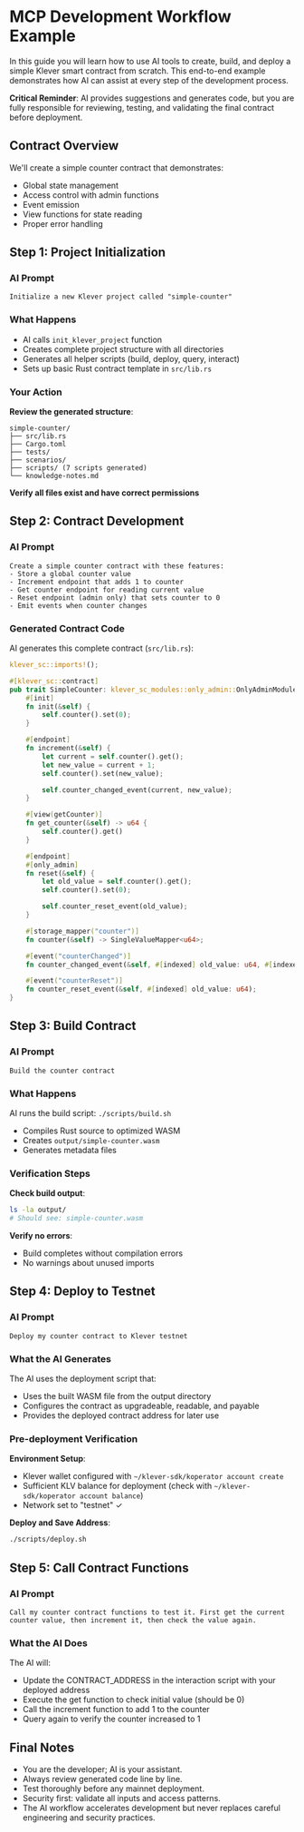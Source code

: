 # MCP Development Workflow Example

In this guide you will learn how to use AI tools to create, build, and deploy a simple Klever smart contract from scratch. This end-to-end example demonstrates how AI can assist at every step of the development process.

**Critical Reminder**: AI provides suggestions and generates code, but you are fully responsible for reviewing, testing, and validating the final contract before deployment.

## Contract Overview

We'll create a simple counter contract that demonstrates:
- Global state management
- Access control with admin functions
- Event emission
- View functions for state reading
- Proper error handling

## Step 1: Project Initialization

### AI Prompt
```
Initialize a new Klever project called "simple-counter"
```

### What Happens
- AI calls `init_klever_project` function
- Creates complete project structure with all directories
- Generates all helper scripts (build, deploy, query, interact)
- Sets up basic Rust contract template in `src/lib.rs`

### Your Action
**Review the generated structure**:
```
simple-counter/
├── src/lib.rs
├── Cargo.toml
├── tests/
├── scenarios/
├── scripts/ (7 scripts generated)
└── knowledge-notes.md
```

**Verify all files exist and have correct permissions**

## Step 2: Contract Development

### AI Prompt
```
Create a simple counter contract with these features:
- Store a global counter value
- Increment endpoint that adds 1 to counter
- Get counter endpoint for reading current value
- Reset endpoint (admin only) that sets counter to 0
- Emit events when counter changes
```

### Generated Contract Code
AI generates this complete contract (`src/lib.rs`):

```rust
klever_sc::imports!();

#[klever_sc::contract]
pub trait SimpleCounter: klever_sc_modules::only_admin::OnlyAdminModule {
    #[init]
    fn init(&self) {
        self.counter().set(0);
    }

    #[endpoint]
    fn increment(&self) {
        let current = self.counter().get();
        let new_value = current + 1;
        self.counter().set(new_value);

        self.counter_changed_event(current, new_value);
    }

    #[view(getCounter)]
    fn get_counter(&self) -> u64 {
        self.counter().get()
    }

    #[endpoint]
    #[only_admin]
    fn reset(&self) {
        let old_value = self.counter().get();
        self.counter().set(0);

        self.counter_reset_event(old_value);
    }

    #[storage_mapper("counter")]
    fn counter(&self) -> SingleValueMapper<u64>;

    #[event("counterChanged")]
    fn counter_changed_event(&self, #[indexed] old_value: u64, #[indexed] new_value: u64);

    #[event("counterReset")]
    fn counter_reset_event(&self, #[indexed] old_value: u64);
}
```

## Step 3: Build Contract

### AI Prompt
```
Build the counter contract
```

### What Happens
AI runs the build script: `./scripts/build.sh`
- Compiles Rust source to optimized WASM
- Creates `output/simple-counter.wasm`
- Generates metadata files

### Verification Steps
**Check build output**:
```bash
ls -la output/
# Should see: simple-counter.wasm
```

**Verify no errors**:
- Build completes without compilation errors
- No warnings about unused imports

## Step 4: Deploy to Testnet

### AI Prompt
```
Deploy my counter contract to Klever testnet
```

### What the AI Generates
The AI uses the deployment script that:
- Uses the built WASM file from the output directory
- Configures the contract as upgradeable, readable, and payable
- Provides the deployed contract address for later use

### Pre-deployment Verification
**Environment Setup**:
- Klever wallet configured with `~/klever-sdk/koperator account create`
- Sufficient KLV balance for deployment (check with `~/klever-sdk/koperator account balance`)
- Network set to "testnet" ✓

**Deploy and Save Address**:
```bash
./scripts/deploy.sh
```

## Step 5: Call Contract Functions

### AI Prompt
```
Call my counter contract functions to test it. First get the current counter value, then increment it, then check the value again.
```

### What the AI Does
The AI will:
- Update the CONTRACT_ADDRESS in the interaction script with your deployed address
- Execute the get function to check initial value (should be 0)
- Call the increment function to add 1 to the counter
- Query again to verify the counter increased to 1


## Final Notes
- You are the developer; AI is your assistant.
- Always review generated code line by line.
- Test thoroughly before any mainnet deployment.
- Security first: validate all inputs and access patterns.
- The AI workflow accelerates development but never replaces careful engineering and security practices.
